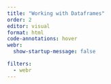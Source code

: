 ```yaml
---
title: "Working with Dataframes"
order: 2
editor: visual
format: html
code-annotations: hover
webr:
  show-startup-message: false

filters:
  - webr
---
```

